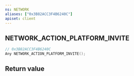 ```yaml
---
ns: NETWORK
aliases: ["0x3B82ACC3F4B6240C"]
apiset: client
---
```

## NETWORK_ACTION_PLATFORM_INVITE

```c
// 0x3B82ACC3F4B6240C
Any NETWORK_ACTION_PLATFORM_INVITE();
```



## Return value